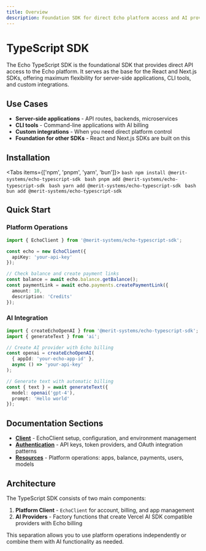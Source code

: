 ```yaml
---
title: Overview
description: Foundation SDK for direct Echo platform access and AI provider integration
---
```


# TypeScript SDK

The Echo TypeScript SDK is the foundational SDK that provides direct API access to the Echo platform. It serves as the base for the React and Next.js SDKs, offering maximum flexibility for server-side applications, CLI tools, and custom integrations.

## Use Cases

- **Server-side applications** - API routes, backends, microservices
- **CLI tools** - Command-line applications with AI billing
- **Custom integrations** - When you need direct platform control
- **Foundation for other SDKs** - React and Next.js SDKs are built on this

## Installation

<Tabs items={['npm', 'pnpm', 'yarn', 'bun']}>
  <Tab value="npm">
    ```bash
    npm install @merit-systems/echo-typescript-sdk
    ```
  </Tab>
  <Tab value="pnpm">
    ```bash
    pnpm add @merit-systems/echo-typescript-sdk
    ```
  </Tab>
  <Tab value="yarn">
    ```bash
    yarn add @merit-systems/echo-typescript-sdk
    ```
  </Tab>
  <Tab value="bun">
    ```bash
    bun add @merit-systems/echo-typescript-sdk
    ```
  </Tab>
</Tabs>

## Quick Start

### Platform Operations

```typescript
import { EchoClient } from '@merit-systems/echo-typescript-sdk';

const echo = new EchoClient({
  apiKey: 'your-api-key'
});

// Check balance and create payment links
const balance = await echo.balance.getBalance();
const paymentLink = await echo.payments.createPaymentLink({
  amount: 10,
  description: 'Credits'
});
```

### AI Integration

```typescript
import { createEchoOpenAI } from '@merit-systems/echo-typescript-sdk';
import { generateText } from 'ai';

// Create AI provider with Echo billing
const openai = createEchoOpenAI(
  { appId: 'your-echo-app-id' },
  async () => 'your-api-key'
);

// Generate text with automatic billing
const { text } = await generateText({
  model: openai('gpt-4'),
  prompt: 'Hello world'
});
```

## Documentation Sections

- **[Client](/docs/typescript-sdk/client)** - EchoClient setup, configuration, and environment management
- **[Authentication](/docs/typescript-sdk/authentication)** - API keys, token providers, and OAuth integration patterns
- **[Resources](/docs/typescript-sdk/resources)** - Platform operations: apps, balance, payments, users, models

## Architecture

The TypeScript SDK consists of two main components:

1. **Platform Client** - `EchoClient` for account, billing, and app management
2. **AI Providers** - Factory functions that create Vercel AI SDK compatible providers with Echo billing

This separation allows you to use platform operations independently or combine them with AI functionality as needed.